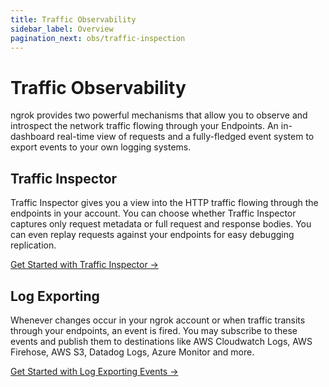 ```yaml
---
title: Traffic Observability
sidebar_label: Overview
pagination_next: obs/traffic-inspection
---
```


# Traffic Observability

ngrok provides two powerful mechanisms that allow you to observe and introspect
the network traffic flowing through your Endpoints. An in-dashboard real-time
view of requests and a fully-fledged event system to export events to your own
logging systems.

## Traffic Inspector

Traffic Inspector gives you a view into the HTTP traffic flowing through the
endpoints in your account. You can choose whether Traffic Inspector captures
only request metadata or full request and response bodies. You can even replay
requests against your endpoints for easy debugging replication.

[Get Started with Traffic Inspector →](/obs/traffic-inspection/)

## Log Exporting

Whenever changes occur in your ngrok account or when traffic transits through
your endpoints, an event is fired. You may subscribe to these events and
publish them to destinations like AWS Cloudwatch Logs, AWS Firehose, AWS S3,
Datadog Logs, Azure Monitor and more.

[Get Started with Log Exporting Events →](/obs/events/)

